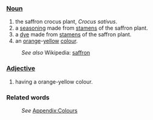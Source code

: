 ===[[Noun]]===
#the saffron crocus plant, ''Crocus sativus''.
#a [[seasoning]] made from [[stamen]]s of the saffron plant.
#a [[dye]] made from [[stamen]]s of the saffron plant.
#an [[orange]]-[[yellow]] [[color|colour]].
:''See also'' Wikipedia: [[w:saffron|saffron]]
===[[Adjective]]===
#having a orange-yellow colour.
===Related words===
:''See'' [[Wiktionary_Appendix:Colours|Appendix:Colours]]